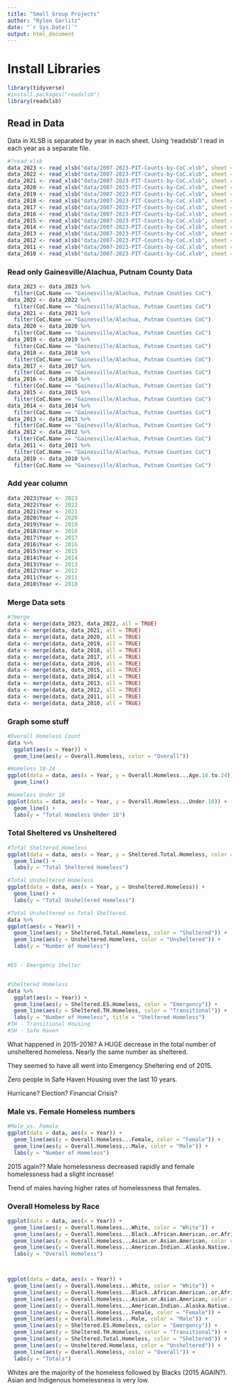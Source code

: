 ```yaml
---
title: "Small Group Projects"
author: "Rylen Garlitz"
date: "`r Sys.Date()`"
output: html_document
---
```


# Install Libraries
```r
library(tidyverse)
#install.packages("readxlsb")
library(readxlsb)
```


## Read in Data

Data in XLSB is separated by year in each sheet. Using 'readxlsb' I read in each year as a separate file.

```r
#?read_xlsb
data_2023 <- read_xlsb("data/2007-2023-PIT-Counts-by-CoC.xlsb", sheet = 1)
data_2022 <- read_xlsb("data/2007-2023-PIT-Counts-by-CoC.xlsb", sheet = 2)
data_2021 <- read_xlsb("data/2007-2023-PIT-Counts-by-CoC.xlsb", sheet = 3)
data_2020 <- read_xlsb("data/2007-2023-PIT-Counts-by-CoC.xlsb", sheet = 4)
data_2019 <- read_xlsb("data/2007-2023-PIT-Counts-by-CoC.xlsb", sheet = 5)
data_2018 <- read_xlsb("data/2007-2023-PIT-Counts-by-CoC.xlsb", sheet = 6)
data_2017 <- read_xlsb("data/2007-2023-PIT-Counts-by-CoC.xlsb", sheet = 7)
data_2016 <- read_xlsb("data/2007-2023-PIT-Counts-by-CoC.xlsb", sheet = 8)
data_2015 <- read_xlsb("data/2007-2023-PIT-Counts-by-CoC.xlsb", sheet = 9)
data_2014 <- read_xlsb("data/2007-2023-PIT-Counts-by-CoC.xlsb", sheet = 10)
data_2013 <- read_xlsb("data/2007-2023-PIT-Counts-by-CoC.xlsb", sheet = 11)
data_2012 <- read_xlsb("data/2007-2023-PIT-Counts-by-CoC.xlsb", sheet = 12)
data_2011 <- read_xlsb("data/2007-2023-PIT-Counts-by-CoC.xlsb", sheet = 13)
data_2010 <- read_xlsb("data/2007-2023-PIT-Counts-by-CoC.xlsb", sheet = 14)
```

### Read only Gainesville/Alachua, Putnam County Data

```r
data_2023 <- data_2023 %>% 
  filter(CoC.Name == "Gainesville/Alachua, Putnam Counties CoC")
data_2022 <- data_2022 %>% 
  filter(CoC.Name == "Gainesville/Alachua, Putnam Counties CoC")
data_2021 <- data_2021 %>% 
  filter(CoC.Name == "Gainesville/Alachua, Putnam Counties CoC")
data_2020 <- data_2020 %>% 
  filter(CoC.Name == "Gainesville/Alachua, Putnam Counties CoC")
data_2019 <- data_2019 %>% 
  filter(CoC.Name == "Gainesville/Alachua, Putnam Counties CoC")
data_2018 <- data_2018 %>% 
  filter(CoC.Name == "Gainesville/Alachua, Putnam Counties CoC")
data_2017 <- data_2017 %>% 
  filter(CoC.Name == "Gainesville/Alachua, Putnam Counties CoC")
data_2016 <- data_2016 %>% 
  filter(CoC.Name == "Gainesville/Alachua, Putnam Counties CoC")
data_2015 <- data_2015 %>% 
  filter(CoC.Name == "Gainesville/Alachua, Putnam Counties CoC")
data_2014 <- data_2014 %>% 
  filter(CoC.Name == "Gainesville/Alachua, Putnam Counties CoC")
data_2013 <- data_2013 %>% 
  filter(CoC.Name == "Gainesville/Alachua, Putnam Counties CoC")
data_2012 <- data_2012 %>% 
  filter(CoC.Name == "Gainesville/Alachua, Putnam Counties CoC")
data_2011 <- data_2011 %>% 
  filter(CoC.Name == "Gainesville/Alachua, Putnam Counties CoC")
data_2010 <- data_2010 %>% 
  filter(CoC.Name == "Gainesville/Alachua, Putnam Counties CoC")
```

### Add year column

```r
data_2023$Year <- 2023
data_2022$Year <- 2022
data_2021$Year <- 2021
data_2020$Year <- 2020
data_2019$Year <- 2019
data_2018$Year <- 2018
data_2017$Year <- 2017
data_2016$Year <- 2016
data_2015$Year <- 2015
data_2014$Year <- 2014
data_2013$Year <- 2013
data_2012$Year <- 2012
data_2011$Year <- 2011
data_2010$Year <- 2010
```

### Merge Data sets

```r
#?merge
data <- merge(data_2023, data_2022, all = TRUE)
data <- merge(data, data_2021, all = TRUE)
data <- merge(data, data_2020, all = TRUE)
data <- merge(data, data_2019, all = TRUE)
data <- merge(data, data_2018, all = TRUE)
data <- merge(data, data_2017, all = TRUE)
data <- merge(data, data_2016, all = TRUE)
data <- merge(data, data_2015, all = TRUE)
data <- merge(data, data_2014, all = TRUE)
data <- merge(data, data_2013, all = TRUE)
data <- merge(data, data_2012, all = TRUE)
data <- merge(data, data_2011, all = TRUE)
data <- merge(data, data_2010, all = TRUE)
```

### Graph some stuff

```r
#Overall Homeless Count
data %>% 
  ggplot(aes(x = Year)) + 
  geom_line(aes(y = Overall.Homeless, color = "Overall"))

#Homeless 18-24
ggplot(data = data, aes(x = Year, y = Overall.Homeless...Age.18.to.24)) +
  geom_line()

#Homeless Under 18
ggplot(data = data, aes(x = Year, y = Overall.Homeless...Under.18)) + 
  geom_line() + 
  labs(y = "Total Homeless Under 18")

```




### Total Sheltered vs Unsheltered
```r
#Total Sheltered Homeless
ggplot(data = data, aes(x = Year, y = Sheltered.Total.Homeless, color = "Sheltered")) + 
  geom_line() + 
  labs(y = "Total Sheltered Homeless")

#Total Unsheltered Homeless
ggplot(data = data, aes(x = Year, y = Unsheltered.Homeless)) + 
  geom_line() + 
  labs(y = "Total Unsheltered Homeless")

#Total Unsheltered vs Total Sheltered.
data %>% 
ggplot(aes(x = Year)) + 
  geom_line(aes(y = Sheltered.Total.Homeless, color = "Sheltered")) + 
  geom_line(aes(y = Unsheltered.Homeless, color = "Unsheltered")) +
  labs(y = "Number of Homeless")


#ES - Emergency Shelter


#Sheltered Homeless
data %>% 
  ggplot(aes(x = Year)) + 
  geom_line(aes(y = Sheltered.ES.Homeless, color = "Emergency")) + 
  geom_line(aes(y = Sheltered.TH.Homeless, color = "Transitional")) +
  labs(y = "Number of Homeless", title = "Sheltered Homeless")
#TH - Transitional Housing
#SH - Safe Haven
```

What happened in 2015-2016? A HUGE decrease in the total number of unsheltered homeless. Nearly the same number as sheltered.

They seemed to have all went into Emergency Sheltering end of 2015. 

Zero people in Safe Haven Housing over the last 10 years.


Hurricane? Election? Financial Crisis? 

### Male vs. Female Homeless numbers

```r
#Male vs. Female
ggplot(data = data, aes(x = Year)) + 
  geom_line(aes(y = Overall.Homeless...Female, color = "Female")) + 
  geom_line(aes(y = Overall.Homeless...Male, color = "Male")) + 
  labs(y = "Number of Homeless")

```

2015 again?? Male homelessness decreased rapidly and female homelessness had a slight increase! 

Trend of males having higher rates of homelessness that females.

### Overall Homeless by Race

```r
ggplot(data = data, aes(x = Year)) + 
  geom_line(aes(y = Overall.Homeless...White, color = "White")) + 
  geom_line(aes(y = Overall.Homeless...Black..African.American..or.African, color = "Black, African American, African")) +
  geom_line(aes(y = Overall.Homeless...Asian.or.Asian.American, color = "Asian, Asian American")) + 
  geom_line(aes(y = Overall.Homeless...American.Indian..Alaska.Native..or.Indigenous, color = "American Indian, Alaskan, Indigenous")) +
  labs(y = "Overall Homeless")



ggplot(data = data, aes(x = Year)) + 
  geom_line(aes(y = Overall.Homeless...White, color = "White")) + 
  geom_line(aes(y = Overall.Homeless...Black..African.American..or.African, color = "Black, African American, African")) +
  geom_line(aes(y = Overall.Homeless...Asian.or.Asian.American, color = "Asian, Asian American")) + 
  geom_line(aes(y = Overall.Homeless...American.Indian..Alaska.Native..or.Indigenous, color = "American Indian, Alaskan, Indigenous")) +
  geom_line(aes(y = Overall.Homeless...Female, color = "Female")) + 
  geom_line(aes(y = Overall.Homeless...Male, color = "Male")) + 
  geom_line(aes(y = Sheltered.ES.Homeless, color = "Emergency")) + 
  geom_line(aes(y = Sheltered.TH.Homeless, color = "Transitional")) +
  geom_line(aes(y = Sheltered.Total.Homeless, color = "Sheltered")) + 
  geom_line(aes(y = Unsheltered.Homeless, color = "Unsheltered")) +
  geom_line(aes(y = Overall.Homeless, color = "Overall")) + 
  labs(y = "Totals")
```

Whites are the majority of the homeless followed by Blacks (2015 AGAIN?). Asian and Indigenous homelessness is very low. 



